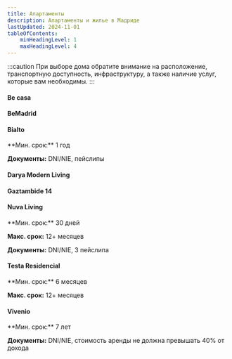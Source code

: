 ```yaml
---
title: Апартаменты
description: Апартаменты и жилье в Мадриде
lastUpdated: 2024-11-01
tableOfContents:
    minHeadingLevel: 1
    maxHeadingLevel: 4
---
```



:::caution
При выборе дома обратите внимание на расположение, транспортную доступность, инфраструктуру, а также наличие услуг, которые вам необходимы.
:::

#### Be casa
<Badge text="Коливинг" variant="note" size="small" />
<Badge text="Квартира" variant="success" size="small" />
<Badge text="Pet-friendly" variant="caution" size="small" />
<LinkCard title="Be casa" description="Апартаменты с бассейнами в Подмадридье" href="https://www.becasaapartments.com/es/inicio" target="_blank"  />


#### BeMadrid
<Badge text="Комната" variant="tip" size="small" />
<Badge text="Квартира" variant="success" size="small" />
<LinkCard title="BeMadrid" href="https://bemadrid.es" />

#### Bialto
<Badge text="Квартира" variant="success" size="small" />
<Badge text="Pet-friendly" variant="caution" size="small" />
**Мин. срок:** 1 год

**Документы:** DNI/NIE, пейслипы
<LinkCard title="Bialto" href="https://bialto.es/en/faqs" />

#### Darya Modern Living
<Badge text="Квартира" variant="success" size="small" />
<LinkCard title="Darya Modern Living" href="http://www.daryamodernliving.com" />


#### Gaztambide 14
<Badge text="Квартира" variant="success" size="small" />
<LinkCard title="Gaztambide 14" description="Премиальные жилые варианты" href="https://gaztambide14.com" />

#### Nuva Living
<Badge text="Коливинг" variant="note" size="small" />
<Badge text="Квартира" variant="success" size="small" />
<Badge text="Pet-friendly" variant="caution" size="small" />
**Мин. срок:** 30 дней

**Макс. срок:** 12+ месяцев

**Документы:** DNI/NIE, 3 пейслипа
<LinkCard title="Nuva Living" description="Краткосрочная (от 30 дней) и долгосрочная аренда" href="https://nuvaliving.com/en/" />

#### Testa Residencial
<Badge text="Квартира" variant="success" size="small" />
<Badge text="Pet-friendly" variant="caution" size="small" />
**Мин. срок:** 6 месяцев

**Макс. срок:** 12+ месяцев

<LinkCard title="Testa Residencial" href="https://www.testaresidencial.com" />


#### Vivenio
<Badge text="Квартира" variant="success" size="small" />
<Badge text="Pet-friendly" variant="caution" size="small" />
**Мин. срок:** 7 лет

**Документы:** DNI/NIE, стоимость аренды не должна превышать 40% от дохода
<LinkCard title="Vivenio" href="https://www.vivenio.com/buildings/" />
